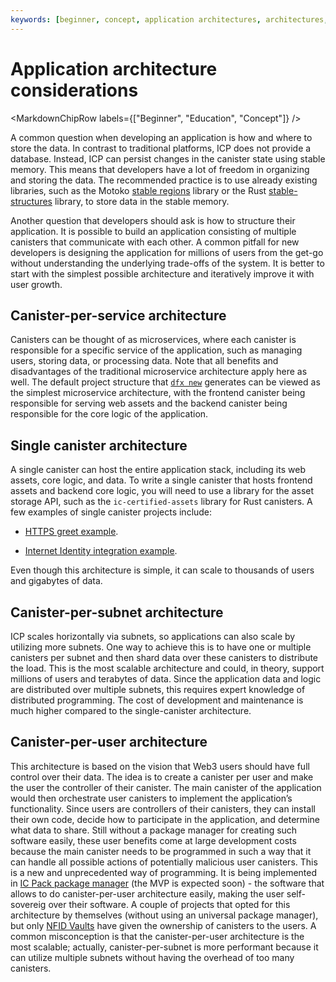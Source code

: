```yaml
---
keywords: [beginner, concept, application architectures, architectures, project structure, application structure, app structure, how to structure app, how to structure project]
---
```



# Application architecture considerations

<MarkdownChipRow labels={["Beginner", "Education", "Concept"]} />

A common question when developing an application is how and where to store the data. In contrast to traditional platforms, ICP does not provide a database.
Instead, ICP can persist changes in the <GlossaryTooltip>canister</GlossaryTooltip> state using stable memory.
This means that developers have a lot of freedom in organizing and storing the data. The recommended practice is to use already existing libraries, such as the Motoko [stable regions](/docs/motoko/main/stable-memory/stable-regions) library or the Rust [stable-structures](https://github.com/dfinity/stable-structures) library, to store data in the stable memory.

Another question that developers should ask is how to structure their application. It is possible to build an application consisting of multiple canisters that communicate with each other.
A common pitfall for new developers is designing the application for millions of users from the get-go without understanding the underlying trade-offs of the system.
It is better to start with the simplest possible architecture and iteratively improve it with user growth.

## Canister-per-service architecture
Canisters can be thought of as microservices, where each canister is responsible for a specific service of the application, such as managing users, storing data, or processing data.
Note that all benefits and disadvantages of the traditional microservice architecture apply here as well.
The default project structure that [`dfx new`](/docs/building-apps/developer-tools/dfx/dfx-new) generates can be viewed as the simplest microservice architecture, with the frontend canister being responsible for serving web assets and the backend canister being responsible for the core logic of the application.

## Single canister architecture

A single canister can host the entire application stack, including its web assets, core logic, and data. To write a single canister that hosts frontend assets and backend core logic, you will need to use a library for the asset storage API, such as the `ic-certified-assets` library for Rust canisters. A few examples of single canister projects include:

- [HTTPS greet example](https://github.com/krpeacock/server/tree/main/examples/http_greet).

- [Internet Identity integration example](https://github.com/dfinity/internet-identity/tree/main/demos/using-dev-build).

Even though this architecture is simple, it can scale to thousands of users and gigabytes of data.

## Canister-per-subnet architecture

ICP scales horizontally via <GlossaryTooltip>subnets</GlossaryTooltip>, so applications can also scale by utilizing more subnets.
One way to achieve this is to have one or multiple canisters per subnet and then shard data over these canisters to distribute the load.
This is the most scalable architecture and could, in theory, support millions of users and terabytes of data.
Since the application data and logic are distributed over multiple subnets, this requires expert knowledge of distributed programming.
The cost of development and maintenance is much higher compared to the single-canister architecture.

## Canister-per-user architecture
This architecture is based on the vision that Web3 users should have full control over their data.
The idea is to create a canister per user and make the user the controller of their canister.
The main canister of the application would then orchestrate user canisters to implement the application’s functionality.
Since users are controllers of their canisters, they can install their own code, decide how to participate in the application, and determine what data to share.
Still without a package manager for creating such software easily, these user benefits come at large development costs because the main canister needs to be programmed in such a way that it can handle all possible actions of potentially malicious user canisters.
This is a new and unprecedented way of programming.
It is being implemented in [IC Pack package manager](https://docs.package-manager.com/) (the MVP is expected soon) - the software that allows to do canister-per-user architecture easily, making the user self-sovereig over their software. 
A couple of projects that opted for this architecture by themselves (without using an universal package manager), but only [NFID Vaults](https://nfidvaults.com) have given the ownership of canisters to the users.
A common misconception is that the canister-per-user architecture is the most scalable; actually, canister-per-subnet is more performant because it can utilize multiple subnets without having the overhead of too many canisters.
